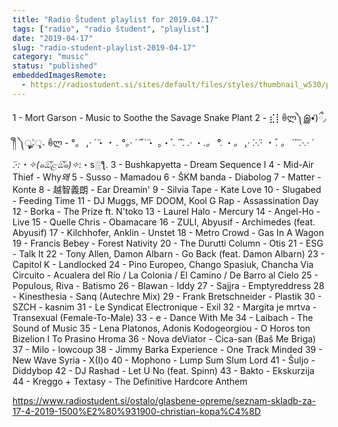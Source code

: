 ```yaml
---
title: "Radio Študent playlist for 2019.04.17"
tags: ["radio", "radio študent", "playlist"]
date: "2019-04-17"
slug: "radio-student-playlist-2019-04-17"
category: "music"
status: "published"
embeddedImagesRemote:
  - https://radiostudent.si/sites/default/files/styles/thumbnail_w530/public/slike/2019-04-17-seznam-skladb-za-17-4-2019-1500%E2%80%931900-christian-kopa%C4%8D-99223.jpg
---
```



1 - Mort Garson - Music to Soothe the Savage Snake Plant
2 - ⣎⡇ꉺლ༽இ•̛)ྀ◞ ༎ຶ ༽ৣৢ؞ৢ؞ؖ ꉺლ - °。 _̧.·_ ́ ̈・_・ . °。· ́ ̈ ́ ゚_ ́ ̈・ 。・ ゚. ́ ̈ ゚. .· ・_.。_ ̈°. ・_。 ̧.·_ ́.·_̈.· ・ ゚. 。_ ́ ̈*́ ̈ .·.·* ́ ̈.·_:・✧(๑ඕัළඕั๑)✧_:・s░ƪ.
3 - Bushkapyetta - Dream Sequence I
4 - Mid-Air Thief - Why*왜*
5 - Susso - Mamadou
6 - ŠKM banda - Diabolog
7 - Matter - Konte
8 - 越智義朗 - Ear Dreamin'
9 - Silvia Tape - Kate Love
10 - Slugabed - Feeding Time
11 - DJ Muggs, MF DOOM, Kool G Rap - Assassination Day
12 - Borka - The Prize ft. N'toko
13 - Laurel Halo - Mercury
14 - Angel-Ho - Live
15 - Quelle Chris - Obamacare
16 - ZULI, Abyusif - Archimedes (feat. Abyusif)
17 - Kilchhofer, Anklin - Unstet
18 - Metro Crowd - Gas In A Wagon
19 - Francis Bebey - Forest Nativity
20 - The Durutti Column - Otis
21 - ESG - Talk It
22 - Tony Allen, Damon Albarn - Go Back (feat. Damon Albarn)
23 - Capitol K - Landlocked
24 - Pino Europeo, Chango Spasiuk, Chancha Via Circuito - Acualera del Río / La Colonia / El Camino / De Barro al Cielo
25 - Populous, Riva - Batismo
26 - Blawan - Iddy
27 - Sajjra - Emptyreddress
28 - Kinesthesia - Sanq (Autechre Mix)
29 - Frank Bretschneider - Plastik
30 - SZCH - kasnim
31 - Le Syndicat Electronique - Exil
32 - Margita je mrtva - Transexual (Female-To-Male)
33 - e - Dance With Me
34 - Laibach - The Sound of Music
35 - Lena Platonos, Adonis Kodogeorgiou - O Horos ton Bizelion I To Prasino Hroma
36 - Nova deViator - Cica-san (Baš Me Briga)
37 - Milo - lowcoup
38 - Jimmy Barka Experience - One Track Minded
39 - New Wave Syria - X(I)o
40 - Mophono - Lump Sum Slum Lord
41 - Šuljo - Diddybop
42 - DJ Rashad - Let U No (feat. Spinn)
43 - Bakto - Ekskurzija
44 - Kreggo + Textasy - The Definitive Hardcore Anthem

<https://www.radiostudent.si/ostalo/glasbene-opreme/seznam-skladb-za-17-4-2019-1500%E2%80%931900-christian-kopa%C4%8D>

<div
  style={{
    gridArea: "1/1",
    position: "relative",
    placeItems: "center",
    display: "grid",
  }}
>
  <GatsbyImage
    style={{ marginTop: "2em" }}
    imgStyle={{ border: "3px dotted tomato" }}
    alt=""
    image={getImage(props.remoteImages[0])}
  />
</div>
